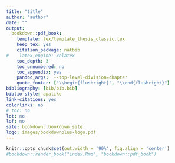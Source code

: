 ```yaml
--- 
title: "title"
author: "author"
date: ""
output:
  bookdown::pdf_book:
    template: tex/template_thesis_classic.tex
    keep_tex: yes
    citation_package: natbib
#    latex_engine: xelatex
    toc_depth: 3
    toc_unnumbered: no
    toc_appendix: yes
    pandoc_args:  --top-level-division=chapter
    quote_footer: ["\\begin{flushright}", "\\end{flushright}"]
bibliography: [bib/bib.bib]
biblio-style: apalike
link-citations: yes
colorlinks: no  
# toc: no
lot: no
lof: no
site: bookdown::bookdown_site
logo: images/bookdownplus-logo.pdf
---
```


```r
knitr::opts_chunk$set(out.width = '90%', fig.align = 'center')
#bookdown::render_book("index.Rmd", "bookdown::pdf_book")
```


